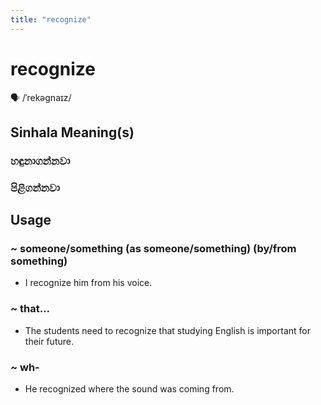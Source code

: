 ```yaml
---
title: "recognize"
---
```


# recognize

🗣️ /ˈrekəɡnaɪz/

## Sinhala Meaning(s)

### හඳුනාගන්නවා
### පිළිගන්නවා

## Usage

### ~ someone/something (as someone/something) (by/from something)

- I recognize him from his voice.


### ~ that...

- The students need to recognize that studying English is important for their future.


### ~ wh-

- He recognized where the sound was coming from.

